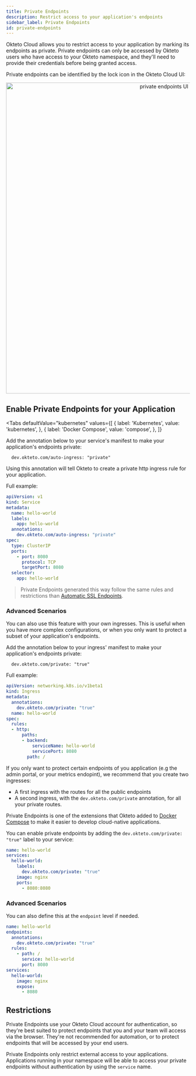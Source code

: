 ```yaml
---
title: Private Endpoints
description: Restrict access to your application's endpoints
sidebar_label: Private Endpoints
id: private-endpoints
---
```




Okteto Cloud allows you to restrict access to your application by marking its endpoints as private.  Private endpoints can only be accessed by Okteto users who have access to your Okteto namespace, and they'll need to provide their credentials before being granted access.

Private endpoints can be identified by the lock icon in the Okteto Cloud UI:

<p align="center"><Image src="/docs/cloud/images/private-endpoints.png" alt="private endpoints UI" width="850" /></p>

## Enable Private Endpoints for your Application

<Tabs
  defaultValue="kubernetes"
  values={[
    { label: 'Kubernetes', value: 'kubernetes', },
    { label: 'Docker Compose', value: 'compose', },
  ]}
>

<TabItem value="kubernetes">

Add the annotation below to your service's manifest to make your application's endpoints private:

```
  dev.okteto.com/auto-ingress: "private"
```

Using this annotation will tell Okteto to create a private http ingress rule for your application.

Full example:

```yaml
apiVersion: v1
kind: Service
metadata:
  name: hello-world
  labels:
    app: hello-world
  annotations:
    dev.okteto.com/auto-ingress: "private"
spec:
  type: ClusterIP
  ports:
    - port: 8080
      protocol: TCP
      targetPort: 8080
  selector:
    app: hello-world
```

> Private Endpoints generated this way follow the same rules and restrictions than [Automatic SSL Endpoints](/docs/cloud/ssl/).

### Advanced Scenarios

You can also use this feature with your own ingresses. This is useful when you have more complex configurations, or when you only want to protect a subset of your application's endpoints.

Add the annotation below to your ingress' manifest to make your application's endpoints private:

```
  dev.okteto.com/private: "true"
```

Full example:

```yaml
apiVersion: networking.k8s.io/v1beta1
kind: Ingress
metadata:
  annotations:
    dev.okteto.com/private: "true"
  name: hello-world
spec:
  rules:
  - http:
      paths:
      - backend:
          serviceName: hello-world
          servicePort: 8080
        path: /
```

If you only want to protect certain endpoints of you application (e.g the admin portal, or your metrics endopint), we recommend that you create two ingresses:
- A first ingress with the routes for all the public endpoints
- A second ingress, with the `dev.okteto.com/private` annotation, for all your private routes.

</TabItem>

<TabItem value="compose">

Private Endpoints is one of the extensions that Okteto added to [Docker Compose](/docs/reference/compose/) to make it easier to develop cloud-native applications.

You can enable private endpoints by adding the `dev.okteto.com/private: "true"` label to your service:

```yaml
name: hello-world
services:
  hello-world:
    labels:
      dev.okteto.com/private: "true"
    image: nginx
    ports:
      - 8080:8080
```

### Advanced Scenarios

You can also define this at the `endpoint` level if needed.

```yaml
name: hello-world
endpoints:
  annotations:
    dev.okteto.com/private: "true"
  rules:
    - path: /
      service: hello-world
      port: 8080
services:
  hello-world:
    image: nginx
    expose:
      - 8080
```

</TabItem>

</Tabs>

## Restrictions

Private Endpoints use your Okteto Cloud account for authentication, so they're best suited to protect endpoints that you and your team will access via the browser. They're not recommended for automation, or to protect endpoints that will be accessed by your end users.

Private Endpoints only restrict external access to your applications. Applications running in your namespace will be able to access your private endpoints without authentication by using the `service` name.